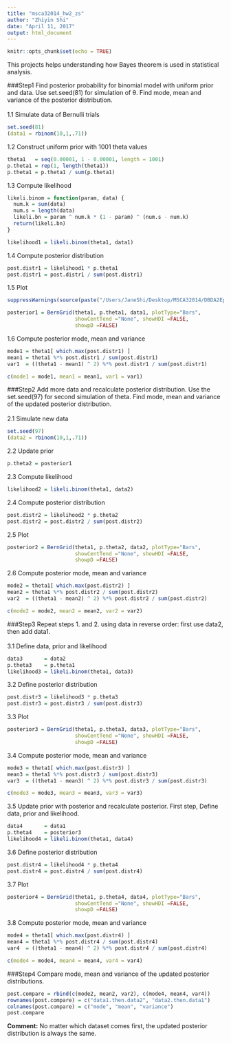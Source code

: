 ```yaml
---
title: "msca32014_hw2_zs"
author: "Zhiyin Shi"
date: "April 11, 2017"
output: html_document
---
```


```r
knitr::opts_chunk$set(echo = TRUE)
```

This projects helps understanding how Bayes theorem is used in statistical analysis.

###Step1 
Find posterior probability for binomial model with uniform prior and data. Use set.seed(81) for simulation of θ. Find mode, mean and variance of the posterior distribution.\
\
1.1 Simulate data of Bernulli trials
```r
set.seed(81)
(data1 = rbinom(10,1,.71))
```

1.2 Construct uniform prior with 1001 theta values
```r
theta1   = seq(0.00001, 1 - 0.00001, length = 1001)
p.theta1 = rep(1, length(theta1))
p.theta1 = p.theta1 / sum(p.theta1)
```

1.3 Compute likelihood
```r
likeli.binom = function(param, data) {
  num.k = sum(data)
  num.s = length(data)
  likeli.bn = param ^ num.k * (1 - param) ^ (num.s - num.k)
  return(likeli.bn)
}

likelihood1 = likeli.binom(theta1, data1)
```

1.4 Compute posterior distribution
```r
post.distr1 = likelihood1 * p.theta1
post.distr1 = post.distr1 / sum(post.distr1)
```

1.5 Plot
```r
suppressWarnings(source(paste("/Users/JaneShi/Desktop/MSCA32014/DBDA2Eprograms2/BernGrid.R",sep="/")))

posterior1 = BernGrid(theta1, p.theta1, data1, plotType="Bars", 
                      showCentTend ="None", showHDI =FALSE,
                      showpD =FALSE)
```

1.6 Compute posterior mode, mean and variance
```r
mode1 = theta1[ which.max(post.distr1) ]
mean1 = theta1 %*% post.distr1 / sum(post.distr1)
var1  = ((theta1 - mean1) ^ 2) %*% post.distr1 / sum(post.distr1)

c(mode1 = mode1, mean1 = mean1, var1 = var1)
```

###Step2
Add more data and recalculate posterior distribution. Use the set.seed(97) for second simulation of theta. Find mode, mean and variance of the updated posterior distribution.\
\
2.1 Simulate new data
```r
set.seed(97)
(data2 = rbinom(10,1,.71))
```

2.2 Update prior
```r
p.theta2 = posterior1
```

2.3 Compute likelihood
```r
likelihood2 = likeli.binom(theta1, data2)
```

2.4 Compute posterior distribution
```r
post.distr2 = likelihood2 * p.theta2
post.distr2 = post.distr2 / sum(post.distr2)
```

2.5 Plot
```r
posterior2 = BernGrid(theta1, p.theta2, data2, plotType="Bars", 
                      showCentTend ="None", showHDI =FALSE,
                      showpD =FALSE)
```

2.6 Compute posterior mode, mean and variance
```r
mode2 = theta1[ which.max(post.distr2) ]
mean2 = theta1 %*% post.distr2 / sum(post.distr2)
var2  = ((theta1 - mean2) ^ 2) %*% post.distr2 / sum(post.distr2)

c(mode2 = mode2, mean2 = mean2, var2 = var2)
```

###Step3
Repeat steps 1. and 2. using data in reverse order: first use data2, then add data1.\
\
3.1 Define data, prior and likelihood
```r
data3       = data2
p.theta3    = p.theta1
likelihood3 = likeli.binom(theta1, data3)
```

3.2 Define posterior distribution
```r
post.distr3 = likelihood3 * p.theta3
post.distr3 = post.distr3 / sum(post.distr3)
```

3.3 Plot
```r
posterior3 = BernGrid(theta1, p.theta3, data3, plotType="Bars", 
                      showCentTend ="None", showHDI =FALSE,
                      showpD =FALSE)
```

3.4 Compute posterior mode, mean and variance
```r
mode3 = theta1[ which.max(post.distr3) ]
mean3 = theta1 %*% post.distr3 / sum(post.distr3)
var3  = ((theta1 - mean3) ^ 2) %*% post.distr3 / sum(post.distr3)

c(mode3 = mode3, mean3 = mean3, var3 = var3)
```

3.5 Update prior with posterior and recalculate posterior. First step, Define data, prior and likelihood.
```r
data4       = data1
p.theta4    = posterior3
likelihood4 = likeli.binom(theta1, data4)
```

3.6 Define posterior distribution
```r
post.distr4 = likelihood4 * p.theta4
post.distr4 = post.distr4 / sum(post.distr4)
```

3.7 Plot
```r
posterior4 = BernGrid(theta1, p.theta4, data4, plotType="Bars", 
                      showCentTend ="None", showHDI =FALSE,
                      showpD =FALSE)
```

3.8 Compute posterior mode, mean and variance
```r
mode4 = theta1[ which.max(post.distr4) ]
mean4 = theta1 %*% post.distr4 / sum(post.distr4)
var4  = ((theta1 - mean4) ^ 2) %*% post.distr4 / sum(post.distr4)

c(mode4 = mode4, mean4 = mean4, var4 = var4)
```

###Step4
Compare mode, mean and variance of the updated posterior distributions.
```r
post.compare = rbind(c(mode2, mean2, var2), c(mode4, mean4, var4))
rownames(post.compare) = c("data1.then.data2", "data2.then.data1")
colnames(post.compare) = c("mode", "mean", "variance")
post.compare
```
**Comment:** No matter which dataset comes first, the updated posterior distribution is always the same. 
